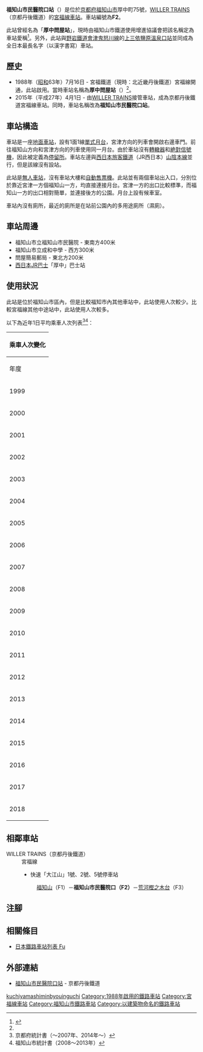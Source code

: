 {{NoteTA
|T=zh-hans:福知山市民医院口站;zh-hk:福知山市民醫院口站;zh-tw:福知山市民醫院口車站;
|1=zh-hans:福知山市民医院口站;zh-hk:福知山市民醫院口站;zh-tw:福知山市民醫院口車站;
}}
{{Infobox station
|公司色 = #ea4f6f
|站名 = 福知山市民醫院口*
|圖片 = 
|圖片說明 = 
|日文原名 = 福知山市民病院口
|平假名 = ふくちやましみんびょういんぐち
|羅馬拼音 = Fukuchiyama-shimin-byōin-guchi
|副站名 = 厚中問屋站
|電報略號 = 
|所在地 = {{JPN}}[[京都府|京都府]][[福知山市|福知山市]]厚中町75號
|座標 = {{coord|35|18|23.17|N|135|6|31.03|E|type:railwaystation_region:JP-24|display=inline,title}}
|車站構造 = [[地面車站|地面車站]]
|月台配置 = 1面1線
|啟用年月日 = 1988年（[[昭和|昭和]]63年）7月16日<ref name="sone14">{{Cite book|author={{Translink|ja|曽根悟|曾根悟}}（監修）|title=週刊 歴史でめぐる鉄道全路線 公営鉄道・私鉄|editor=朝日新聞出版分冊百科編集部（編集）|publisher={{Translink|ja|朝日新聞出版}}|series=週刊朝日百科|volume=14号 神戸電鉄・能勢電鉄・北条鉄道・北近畿タンゴ鉄道|date=2011-06-19|page=28|language=ja}}</ref> 
|廢站年月日 = 
|乘客人數 = 27
|上下車人次 = 
|統計年度 = 2018
|轉車 = 
|全寬備註 = [[無人車站|無人車站]]<br />* 在2015年前，此站曾經名為厚中問屋站。
|adjacent = {{Adjacent stations|system=京都丹後鐵道|line=F|left=福知山|right=荒河樫之木台|note-left=F1<br>1.5km|note-mid=F2<br>距離[[福知山站|福知山]]1.5km|note-right=F3<br>1.4km}}
}}
'''福知山市民醫院口站'''（{{jpn|j=福知山市民病院口駅|hg=ふくちやましみんびょういんぐちえき|rm=Fukuchiyama-shimin-byōin-guchi eki|f=y}}）是位於[[京都府|京都府]][[福知山市|福知山市]]厚中町75號，[[WILLER_TRAINS|WILLER TRAINS]]（京都丹後鐵道）的[[宮福線|宮福線]][[鐵路車站|車站]]。車站編號為'''F2'''。

此站曾經名為「'''厚中問屋站'''」，現時由福知山市鐵道使用增進協議會把該名稱定為車站愛稱<ref>{{Cite press release|url=http://www.city.fukuchiyama.kyoto.jp/topics/entries/005279.html|title=KTR宮福線福知山市内駅の愛称の決定について|publisher=[[福知山市|福知山市]]|date=2015-03-31|accessdate=2015-05-04|archiveurl=https://web.archive.org/web/20150503100740/http://www.city.fukuchiyama.kyoto.jp/topics/entries/005279.html|archivedate=2015-05-03|language=ja|dead-url=yes}}</ref>。另外，此站與[[野岩鐵道|野岩鐵道]][[會津鬼怒川線|會津鬼怒川線]]的[[上三依鹽原溫泉口站|上三依鹽原溫泉口站]]並同成為全日本最長名字（以漢字書寫）車站。

== 歷史 ==
*1988年（[[昭和|昭和]]63年）7月16日 - 宮福鐵道（現時：北近畿丹後鐵道）宮福線開通，此站啟用。當時車站名稱為'''厚中問屋站'''（{{jpn|j=厚中問屋駅|hg=あつなかとんやえき}}）<ref name="sone14"/>。
*2015年（平成27年）4月1日 - 由[[WILLER_TRAINS|WILLER TRAINS]]接管車站，成為京都丹後鐵道宮福線車站。同時，車站名稱改為'''福知山市民醫院口站'''。

== 車站構造 ==
車站是一座[[地面車站|地面車站]]，設有1面1線[[單式月台|單式月台]]，宮津方向的列車會開啟右邊車門。前往福知山方向和宮津方向的列車使用同一月台。由於車站沒有[[轉轍器|轉轍器]]和[[日本鐵路信號#主信號機|絶對信號機]]，因此被定義為[[停車場_(鐵路)|停留所]]。車站左邊與[[西日本旅客鐵道|西日本旅客鐵道]]（JR西日本）[[山陰本線|山陰本線]]並行，但是該線沒有設站。

此站是[[無人車站|無人車站]]，沒有車站大樓和[[自動售票機|自動售票機]]。此站並有兩個車站出入口，分別位於靠近宮津一方個福知山一方，均直接連接月台。宮津一方的出口比較標準，而福知山一方的出口相對簡單，並連接後方的公園。月台上設有候車室。

車站內沒有廁所，最近的廁所是在站前公園內的多用途廁所（濕廁）。

== 車站周邊 ==
*福知山市立福知山市民醫院 - 東南方400米
*福知山市立成和中學 - 西方300米
*問屋簡易郵局 - 東北方200米
*[[西日本JR巴士|西日本JR巴士]]「厚中」巴士站

== 使用狀況 ==
此站是位於福知山市區內，但是比較福知市內其他車站中，此站使用人次較少。比較宮福線其他中途站中，此站使用人次較多。

以下為近年1日平均乘車人次列表<ref>京都府統計書（〜2007年、2014年〜）</ref><ref>福知山市統計書（2008〜2013年）</ref>：
{| class="wikitable" style="margin: 1em 0.2em; text-align: center; font-size: 85%;"
|- style="background: #ddd;"
!colspan="2"|乘車人次變化
|-
!年度 !! 1日平均乘車人次
|- 
|1999||90
|- 
|2000||77
|- 
|2001||77
|- 
|2002||68
|- 
|2003||71
|- 
|2004||60
|- 
|2005||63
|- 
|2006||47
|- 
|2007||41
|- 
|2008||50
|- 
|2009||41
|- 
|2010||36
|- 
|2011||40
|- 
|2012||35
|- 
|2013||41
|- 
|2014||33
|- 
|2015||33
|- 
|2016||33
|- 
|2017||38
|- 
|2018||38
|}

== 相鄰車站 ==
; WILLER TRAINS（京都丹後鐵道）
: 宮福線
:* 快速「大江山」1號、2號、5號停車站
:: [[福知山站|福知山]]（F1）－'''福知山市民醫院口（F2）'''－[[荒河樫之木台站|荒河樫之木台]]（F3）
== 注腳 ==
{{Reflist}}
== 相關條目 ==
* [[日本鐵路車站列表_Fu|日本鐵路車站列表 Fu]]
== 外部連結 ==
* [https://trains.willer.co.jp/station/fukuchiyama-shimin-byoin-guchi/ 福知山市民醫院口站] {{Wayback|url=https://trains.willer.co.jp/station/fukuchiyama-shimin-byoin-guchi/ |date=20201110003813 }}{{ja icon}} - 京都丹後鐵道
{{宮福線}}
{{DEFAULTSORT:Fukuchiyama-shimin-byoin-guchi}}
[[Category:日本鐵路車站_Fu|kuchiyamashiminbyouinguchi]]
[[Category:1988年啟用的鐵路車站|Category:1988年啟用的鐵路車站]]
[[Category:宮福線車站|Category:宮福線車站]]
[[Category:福知山市鐵路車站|Category:福知山市鐵路車站]]
[[Category:以建築物命名的鐵路車站|Category:以建築物命名的鐵路車站]]